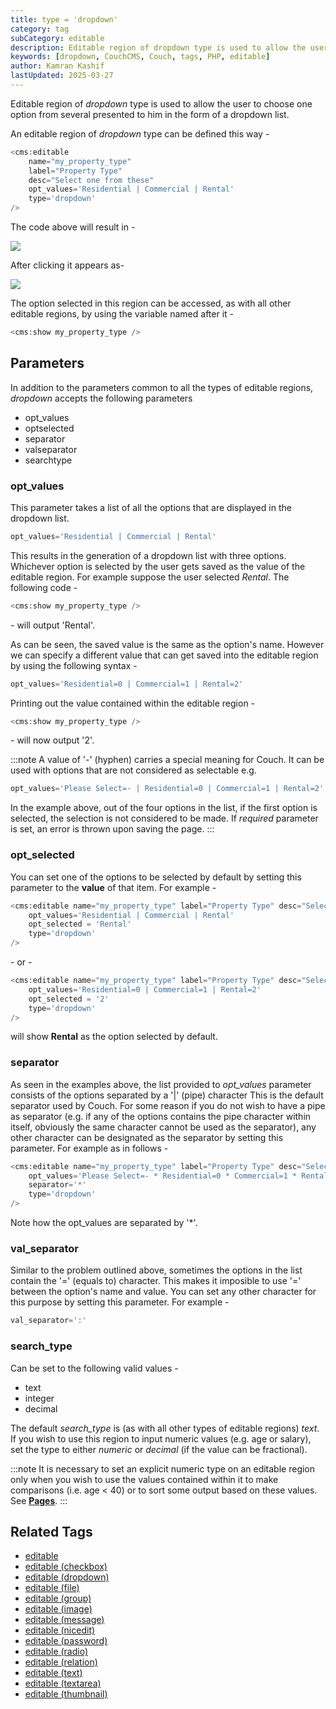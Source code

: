```yaml
---
title: type = 'dropdown'
category: tag
subCategory: editable
description: Editable region of dropdown type is used to allow the user to choose one option from several presented to him in the form of a dropdown list.
keywords: [dropdown, CouchCMS, Couch, tags, PHP, editable]
author: Kamran Kashif
lastUpdated: 2025-03-27
---
```


Editable region of _dropdown_ type is used to allow the user to choose one option from several presented to him in the form of a dropdown list.

An editable region of _dropdown_ type can be defined this way -

```php
<cms:editable
    name="my_property_type"
    label="Property Type"
    desc="Select one from these"
    opt_values='Residential | Commercial | Rental'
    type='dropdown'
/>
```

The code above will result in -

![](../../../../assets/img/contents/editable-dropdown-1.gif)

After clicking it appears as-

![](../../../../assets/img/contents/editable-dropdown-2.gif)

The option selected in this region can be accessed, as with all other editable regions, by using the variable named after it -

```php
<cms:show my_property_type />
```

## Parameters

In addition to the parameters common to all the types of editable regions, _dropdown_ accepts the following parameters

- opt_values
- optselected
- separator
- valseparator
- searchtype

### opt_values

This parameter takes a list of all the options that are displayed in the dropdown list.

```php
opt_values='Residential | Commercial | Rental'
```

This results in the generation of a dropdown list with three options.
Whichever option is selected by the user gets saved as the value of the editable region. For example suppose the user selected _Rental_. The following code -

```php
<cms:show my_property_type />
```

\- will output 'Rental'.

As can be seen, the saved value is the same as the option's name. However we can specify a different value that can get saved into the editable region by using the following syntax -

```php
opt_values='Residential=0 | Commercial=1 | Rental=2'
```

Printing out the value contained within the editable region -

```php
<cms:show my_property_type />
```

\- will now output '2'.

:::note
A value of '-' (hyphen) carries a special meaning for Couch. It can be used with options that are not considered as selectable e.g.

```php
opt_values='Please Select=- | Residential=0 | Commercial=1 | Rental=2'
```

In the example above, out of the four options in the list, if the first option is selected, the selection is not considered to be made. If _required_ parameter is set, an error is thrown upon saving the page.
:::

### opt_selected

You can set one of the options to be selected by default by setting this parameter to the **value** of that item. For example -

```php
<cms:editable name="my_property_type" label="Property Type" desc="Select one from these"
    opt_values='Residential | Commercial | Rental'
    opt_selected = 'Rental'
    type='dropdown'
/>
```

\- or -

```php
<cms:editable name="my_property_type" label="Property Type" desc="Select one from these"
    opt_values='Residential=0 | Commercial=1 | Rental=2'
    opt_selected = '2'
    type='dropdown'
/>
```

will show **Rental** as the option selected by default.

### separator

As seen in the examples above, the list provided to _opt_values_ parameter consists of the options separated by a '|' (pipe) character
This is the default separator used by Couch. For some reason if you do not wish to have a pipe as separator (e.g. if any of the options contains the pipe character within itself, obviously the same character cannot be used as the separator), any other character can be designated as the separator by setting this parameter. For example as in follows -

```php
<cms:editable name="my_property_type" label="Property Type" desc="Select one from these"
    opt_values='Please Select=- * Residential=0 * Commercial=1 * Rental=2'
    separator='*'
    type='dropdown'
/>
```

Note how the opt_values are separated by '\*'.

### val_separator

Similar to the problem outlined above, sometimes the options in the list contain the '=' (equals to) character. This makes it imposible to use '=' between the option's name and value. You can set any other character for this purpose by setting this parameter. For example -

```php
val_separator=':'
```

### search_type

Can be set to the following valid values -

- text
- integer
- decimal

The default _search_type_ is (as with all other types of editable regions) _text_.
If you wish to use this region to input numeric values (e.g. age or salary), set the type to either _numeric_ or _decimal_ (if the value can be fractional).

:::note
It is necessary to set an explicit numeric type on an editable region only when you wish to use the values contained within it to make comparisons (i.e. age < 40) or to sort some output based on these values. See [**Pages**](../pages/#custom_field).
:::

## Related Tags

- [editable](../../editable/)
- [editable (checkbox)](../checkbox/)
- [editable (dropdown)](../dropdown/)
- [editable (file)](../file/)
- [editable (group)](../group/)
- [editable (image)](../image/)
- [editable (message)](../message/)
- [editable (nicedit)](../nicedit/)
- [editable (password)](../password/)
- [editable (radio)](../radio/)
- [editable (relation)](../relation/)
- [editable (text)](../text/)
- [editable (textarea)](../textarea/)
- [editable (thumbnail)](../thumbnail/)
